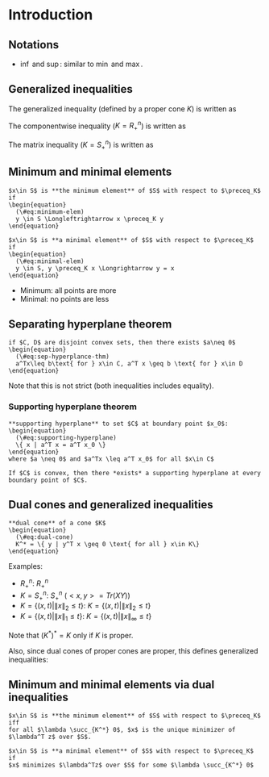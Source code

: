 # Introduction {#intro}

## Notations

* $\inf$ and $\sup$: similar to $\min$ and $\max$.

## Generalized inequalities

The generalized inequality (defined by a proper cone $K$) is written as
\begin{equation}
  (\#eq:gen-ineq)
  x\preceq_{K} y \Longleftrightarrow y-x \in K
\end{equation}

The componentwise inequality ($K=R^n_+$) is written as
\begin{equation}
  (\#eq:comp-ineq)
  x\preceq_{R_+^n} y \Longleftrightarrow x_i \leq y_i
\end{equation}

The matrix inequality ($K=S^n_+$) is written as
\begin{equation}
  (\#eq:matrix-ineq)
  X\preceq_{S_+^n} Y \Longleftrightarrow Y - X \text{ positive definite }
\end{equation}

## Minimum and minimal elements

```definition
$x\in S$ is **the minimum element** of $S$ with respect to $\preceq_K$ if
\begin{equation}
  (\#eq:minimum-elem)
  y \in S \Longleftrightarrow x \preceq_K y
\end{equation}
```

```definition
$x\in S$ is **a minimal element** of $S$ with respect to $\preceq_K$ if
\begin{equation}
  (\#eq:minimal-elem)
  y \in S, y \preceq_K x \Longrightarrow y = x
\end{equation}
```

* Minimum: all points are more
* Minimal: no points are less

## Separating hyperplane theorem

```theorem
if $C, D$ are disjoint convex sets, then there exists $a\neq 0$
\begin{equation}
  (\#eq:sep-hyperplance-thm)
  a^Tx\leq b\text{ for } x\in C, a^T x \geq b \text{ for } x\in D
\end{equation}
```

Note that this is not strict (both inequalities includes equality).

### Supporting hyperplane theorem

```definition
**supporting hyperplane** to set $C$ at boundary point $x_0$:
\begin{equation}
  (\#eq:supporting-hyperplane)
  \{ x | a^T x = a^T x_0 \}
\end{equation}
where $a \neq 0$ and $a^Tx \leq a^T x_0$ for all $x\in C$
```

```theorem
If $C$ is convex, then there *exists* a supporting hyperplane at every boundary point of $C$.
```

## Dual cones and generalized inequalities

```definition
**dual cone** of a cone $K$
\begin{equation}
  (\#eq:dual-cone)
  K^* = \{ y | y^T x \geq 0 \text{ for all } x\in K\}
\end{equation}
```

Examples:

* $R^n_+$: $R^n_+$
* $K = S_+^n$: $S_+^n$ ($<x,y> = Tr(XY)$)
* $K = \{ (x, t) | \| x \|_2 \leq t \}$: $K = \{ (x, t) | \| x \|_2 \leq t \}$
* $K = \{ (x, t) | \| x \|_1 \leq t \}$: $K = \{ (x, t) | \| x \|_\infty \leq t \}$

Note that $(K^*)^* = K$ only if $K$ is proper.

Also, since dual cones of proper cones are proper, this defines generalized inequalities:
\begin{equation*}
  y \succeq_K^* 0 \Longleftrightarrow y^Tx \geq 0 \text{ for all } x\succeq_K 0
\end{equation*}

## Minimum and minimal elements via dual inequalities

```theorem
$x\in S$ is **the minimum element** of $S$ with respect to $\preceq_K$ iff
for all $\lambda \succ_{K^*} 0$, $x$ is the unique minimizer of $\lambda^T z$ over $S$.
```

```theorem
$x\in S$ is **a minimal element** of $S$ with respect to $\preceq_K$ if
$x$ minimizes $\lambda^Tz$ over $S$ for some $\lambda \succ_{K^*} 0$
```

